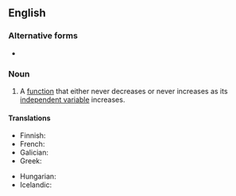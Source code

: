 ==English==

===Alternative forms===
* {{l|en|monotone function}}

===Noun===
{{en-noun}}
{{wikipedia}}

# {{lb|en|mathematics}} A [[function]] that either never decreases or never increases as its [[independent variable]] increases.

====Translations====
{{trans-top|type of function}}
* Finnish: {{t|fi|monotoninen funktio}}
* French: {{t|fr|fonction monotone|f}}
* Galician: {{t|gl|función monótona|f}}
* Greek: {{t|el|μονότονη συνάρτηση|f}}
{{trans-mid}}
* Hungarian: {{t|hu|monoton függvény}}
* Icelandic: {{t|is|einhalla fall|n}}
{{trans-bottom}}